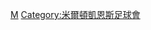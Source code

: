 {{Catnav|頁面分類|...|英國足球|英格蘭足球|效力英格蘭球會的球員}}
{{Commonscat|Players of Milton Keynes Dons FC}}

[[Category:效力英格蘭球會的球員|M]]
[[Category:米爾頓凱恩斯足球會|Category:米爾頓凱恩斯足球會]]